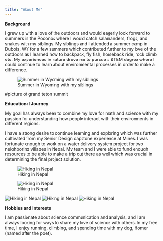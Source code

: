 ```yaml
---
title: "About Me"
---
```


**Background**

I grew up with a love of the outdoors and would eagerly look forward to summers in the Poconos where I would catch salamanders, frogs, and snakes with my siblings. My siblings and I attended a summer camp in Dubois, WY for a few summers which contributed further to my love of the outdoors as I learned how to backpack, fly fish, horseback ride, rock climb etc. My experiences in nature drove me to pursue a STEM degree where I could continue to learn about environmental processes in order to make a difference.

![Summer in Wyoming with my siblings](RenderedImage.jpeg)

#picture of grand teton summit

**Educational Journey**

My goal has always been to combine my love for math and science with my passion for understanding how people interact with their environments in different regions.

I have a strong desire to continue learning and exploring which was further cultivated from my Senior Design capstone experience at Mines. I was fortunate enough to work on a water delivery system project for two neighboring villages in Nepal. My team and I were able to fund enough resources to be able to make a trip out there as well which was crucial in determining the final project solution.

![Hiking in Nepal](IMG_0848.jpeg)

![Hiking in Nepal](IMG_0899.jpeg)

![Hiking in Nepal](IMG_1074.jpeg) ![Hiking in Nepal](IMG_1251.JPG) ![Hiking in Nepal](Nepal2019_dog_KhundeKhumjungP1000258-2.jpg)

**Hobbies and Interests**

I am passionate about science communication and analysis, and I am always looking for ways to share my love of science with others. In my free time, I enjoy running, climbing, and spending time with my dog, Homer (named after the poet).

